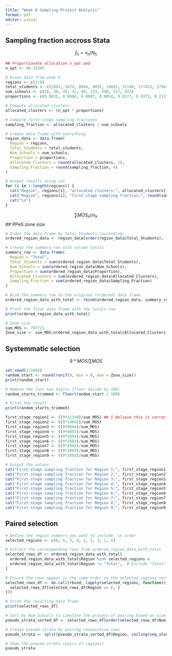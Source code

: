 ---
title: "Week 8 Sampling Project Analysis"
format: pdf
editor: visual
---

## Sampling fraction accross Stata 
$$
f_h = n_h/N_h
$$

```{r}
## Proportionate allocation n_opt and 
n_opt <- 96.15385  

# Given data from week 5
regions <- c(1:9)
total_students <- c(2893, 5474, 8044, 4855, 14692, 31140, 177421, 178447, 374755)
num_schools <- c(16, 30, 30, 31, 69, 123, 598, 517, 923)
proportions <- c(0.0035, 0.0066, 0.0097, 0.0058, 0.0177, 0.0375, 0.2137, 0.2150, 0.4514)

# Compute allocated clusters
allocated_clusters <- (n_opt * proportions)

# Compute first-stage sampling fractions
sampling_fraction <- allocated_clusters / num_schools

# Create data frame with everything
region_data <- data.frame(
  Region = regions,
  Total_Students = total_students,
  Num_Schools = num_schools,
  Proportion = proportions,
  Allocated_Clusters = round(allocated_clusters, 2),
  Sampling_Fraction = round(sampling_fraction, 4)
)

# Output results using cat
for (i in 1:length(regions)) {
  cat("Region", regions[i], "allocated clusters:", allocated_clusters[i], "\n")
  cat("Region", regions[i], "first-stage sampling fraction:", round(sampling_fraction[i], 4), "\n")
  cat("\n")
}
```
$$
\sum MOS_hi/n_h
$$
## PPeS zone size
```{r}
# Order the data frame by Total_Students (ascending)
ordered_region_data <- region_data[order(region_data$Total_Students), ]

# Create the summary row with column totals
summary_row <- data.frame(
  Region = "Total",
  Total_Students = sum(ordered_region_data$Total_Students),
  Num_Schools = sum(ordered_region_data$Num_Schools),
  Proportion = sum(ordered_region_data$Proportion),
  Allocated_Clusters = sum(ordered_region_data$Allocated_Clusters),
  Sampling_Fraction = sum(ordered_region_data$Sampling_Fraction)
)

# Bind the summary row to the original (ordered) data frame
ordered_region_data_with_total <- rbind(ordered_region_data, summary_row)

# Print the final data frame with the totals row
print(ordered_region_data_with_total)

# Zone size 
sum_MOS <- 797721
Zone_size <- sum_MOS/ordered_region_data_with_total$Allocated_Clusters ## is this correct I am unsure about the denominator, I am unsure if it is this or number of schools 


```

## Systemmatic selection 
$$
9 * MOS / \sum MOS
$$
```{r}
set.seed(123456) 
random_start <- round(runif(9, min = 0, max = Zone_size))
print(random_start)

# Remove the last two digits (floor divide by 100)
random_starts_trimmed <- floor(random_start / 100)

# Print the result
print(random_starts_trimmed)

first_stage_region1 <- ((9*31140)/sum_MOS) ## I believe this is correct 
first_stage_region2 <- ((9*14692)/sum_MOS)
first_stage_region3 <- ((9*8044)/sum_MOS)
first_stage_region4 <- ((9*4855)/sum_MOS)
first_stage_region5 <- ((9*2893)/sum_MOS)
first_stage_region6 <- ((9*2893)/sum_MOS)
first_stage_region7 <- ((9*2893)/sum_MOS)
first_stage_region8 <- ((9*2893)/sum_MOS)
first_stage_region9 <- ((9*2893)/sum_MOS)

# Output the values
cat("First-stage sampling fraction for Region 1:", first_stage_region1, "\n")
cat("First-stage sampling fraction for Region 2:", first_stage_region2, "\n")
cat("First-stage sampling fraction for Region 3:", first_stage_region3, "\n")
cat("First-stage sampling fraction for Region 4:", first_stage_region4, "\n")
cat("First-stage sampling fraction for Region 5:", first_stage_region5, "\n")
cat("First-stage sampling fraction for Region 6:", first_stage_region6, "\n")
cat("First-stage sampling fraction for Region 7:", first_stage_region7, "\n")
cat("First-stage sampling fraction for Region 8:", first_stage_region8, "\n")
cat("First-stage sampling fraction for Region 9:", first_stage_region9, "\n")
```

## Paired selection
```{r}
# Define the region numbers you want to include, in order
selected_regions <- c(6, 5, 3, 4, 1, 1, 1, 1, 1)

# Extract the corresponding rows from ordered_region_data_with_total
selected_rows_df <- ordered_region_data_with_total[
  ordered_region_data_with_total$Region %in% selected_regions & 
  ordered_region_data_with_total$Region != "Total",  # Exclude "Total" row
]

# Ensure the rows appear in the same order as the selected_regions vector
selected_rows_df <- do.call(rbind, lapply(selected_regions, function(r) {
  selected_rows_df[selected_rows_df$Region == r, ]
}))

# Print the resulting data frame
print(selected_rows_df)

```

```{r}
# Sort by Num_Schools to simulate the process of pairing based on size
pseudo_strata_sorted_df <- selected_rows_df[order(selected_rows_df$Num_Schools), ]

# Create pseudo-strata by pairing consecutive rows
pseudo_strata <- split(pseudo_strata_sorted_df$Region, ceiling(seq_along(pseudo_strata_sorted_df$Region) / 2))

# Show the pseudo-strata (pairs of regions)
pseudo_strata

```
